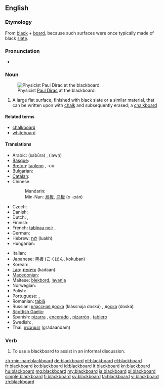 ==English==
{{wikipedia}}

===Etymology===
From [[black]] + [[board]], because such surfaces were once typically made of black [[slate]].

===Pronunciation===
* {{audio|en-us-blackboard.ogg|Audio (US)}}

===Noun===
{{en-noun}}
[[Image:Diracb.jpg|thumb|right|Physicist [[w:Paul Dirac|Paul Dirac]] at the blackboard.]]

# A large flat surface, finished with black slate or a similar material, that can be written upon with [[chalk]] and subsequently erased; a [[chalkboard]]

====Related terms====
* [[chalkboard]]
* [[whiteboard]]

====Translations====
{{trans-top|a surface that can be written upon with chalk}}
* Arabic: {{Arab|[[سبورة]]}} (sabūra) {{f}}, {{Arab|[[لوح]]}} (lawḥ) {{m}}
* [[Basque]]: {{t-|eu|arbela|xs=Basque}}
* [[Breton]]: [[taolenn]] {{f}}, -où {{p}}
* Bulgarian: {{t|bg|черна дъска|f}}
* [[Catalan]]: {{t|ca|pissarra|f}}
* Chinese:
*: Mandarin: {{t-|cmn|黑板|tr=hēibǎn|sc=Hani}}
*: Min-Nan: [[烏板]], [[乌板]] (o·-pán)
* Czech: {{t-|cs|tabule|f}}
* Danish: {{t-|da|tavle|c}}
* Dutch: {{t+|nl|schoolbord|n}}, {{t|nl|bord|n}}
* Finnish: {{t+|fi|liitutaulu}}
* French: [[tableau noir]] {{m}}, {{t|fr|ardoise|f}}
* German: {{t+|de|Tafel|f}}
* Hebrew: [[לוח]] (luakh) {{m}}
* Hungarian: {{t|hu|iskolai tábla}}
{{trans-mid}}
* Italian: {{t+|it|lavagna|f}}
* Japanese: [[黒板]] (こくばん, kokuban)
* Korean: {{t+|ko|칠판|tr=chilpan|sc=Hang}}
* [[Lao]]: [[ກະດານ]] (kadaan)
* [[Macedonian]]: {{t-|mk|табла|f|tr=tábla}}
* Maltese: [[blekbord]], [[lavanja]]
* Norwegian: {{t|no|tavle|m|f}}
* Polish: {{t+|pl|tablica|f}}
* Portuguese: {{t|pt|lousa|f}}, {{t|pt|quadro negro|m}}
* Romanian: [[tablă]] {{f}}
* Russian: [[классная доска]] (klássnaja doská) {{f}}, [[доска]] (doská) {{f}}
* [[Scottish Gaelic]]: {{t|gd|bòrd-dubh|m}}
* Spanish: [[pizarra]] {{f}}, [[encerado]] {{m}} {{qualifier|Spain}}, [[pizarrón]] {{m}} {{qualifier|Latin America}}, [[tablero]] {{m}} {{qualifier|Colombia}}
* Swedish: {{t|sv|svart tavla|c}}, {{t|sv|skrivtavla|c}}
* Thai: [[กระดานดำ]] (gràdaandam)
{{trans-bottom}}

===Verb===
{{en-verb}}

# To use a blackboard to assist in an informal discussion.

[[zh-min-nan:blackboard]]
[[de:blackboard]]
[[et:blackboard]]
[[el:blackboard]]
[[fr:blackboard]]
[[ko:blackboard]]
[[id:blackboard]]
[[it:blackboard]]
[[kn:blackboard]]
[[hu:blackboard]]
[[mg:blackboard]]
[[my:blackboard]]
[[ja:blackboard]]
[[pl:blackboard]]
[[simple:blackboard]]
[[fi:blackboard]]
[[sv:blackboard]]
[[ta:blackboard]]
[[vi:blackboard]]
[[zh:blackboard]]